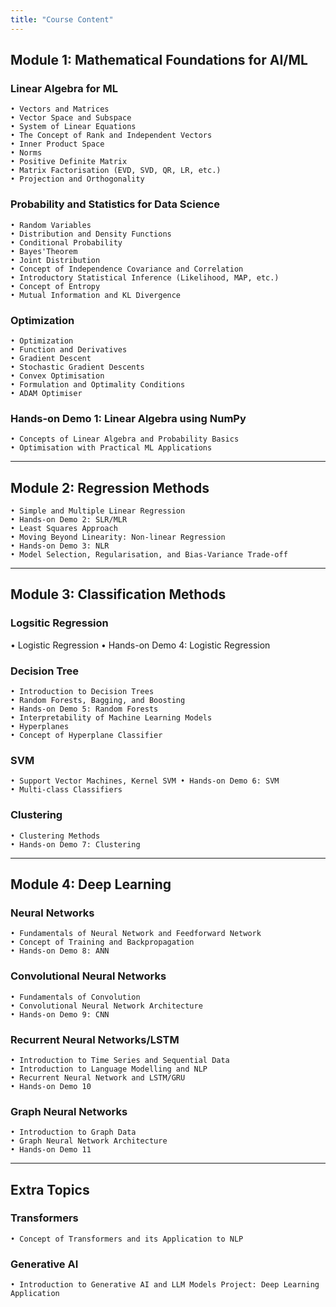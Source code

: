 ```yaml
---
title: "Course Content"
---
```


## Module 1: Mathematical Foundations for AI/ML

### Linear Algebra for ML

    • Vectors and Matrices
    • Vector Space and Subspace
    • System of Linear Equations
    • The Concept of Rank and Independent Vectors
    • Inner Product Space
    • Norms
    • Positive Definite Matrix
    • Matrix Factorisation (EVD, SVD, QR, LR, etc.)
    • Projection and Orthogonality

### Probability and Statistics for Data Science
    • Random Variables
    • Distribution and Density Functions
    • Conditional Probability
    • Bayes'Theorem
    • Joint Distribution
    • Concept of Independence Covariance and Correlation
    • Introductory Statistical Inference (Likelihood, MAP, etc.)
    • Concept of Entropy
    • Mutual Information and KL Divergence

### Optimization
    • Optimization
    • Function and Derivatives
    • Gradient Descent
    • Stochastic Gradient Descents
    • Convex Optimisation
    • Formulation and Optimality Conditions
    • ADAM Optimiser

### Hands-on Demo 1: Linear Algebra using NumPy
    • Concepts of Linear Algebra and Probability Basics
    • Optimisation with Practical ML Applications


---

## Module 2: Regression Methods

    • Simple and Multiple Linear Regression
    • Hands-on Demo 2: SLR/MLR
    • Least Squares Approach
    • Moving Beyond Linearity: Non-linear Regression
    • Hands-on Demo 3: NLR
    • Model Selection, Regularisation, and Bias-Variance Trade-off

---

## Module 3: Classification Methods

### Logsitic Regression
• Logistic Regression
• Hands-on Demo 4: Logistic Regression

### Decision Tree
    • Introduction to Decision Trees
    • Random Forests, Bagging, and Boosting
    • Hands-on Demo 5: Random Forests
    • Interpretability of Machine Learning Models
    • Hyperplanes
    • Concept of Hyperplane Classifier

### SVM
    • Support Vector Machines, Kernel SVM • Hands-on Demo 6: SVM
    • Multi-class Classifiers

### Clustering
    • Clustering Methods
    • Hands-on Demo 7: Clustering

---

## Module 4: Deep Learning
### Neural Networks
    • Fundamentals of Neural Network and Feedforward Network 
    • Concept of Training and Backpropagation
    • Hands-on Demo 8: ANN

### Convolutional Neural Networks
    • Fundamentals of Convolution
    • Convolutional Neural Network Architecture 
    • Hands-on Demo 9: CNN

### Recurrent Neural Networks/LSTM
    • Introduction to Time Series and Sequential Data 
    • Introduction to Language Modelling and NLP
    • Recurrent Neural Network and LSTM/GRU
    • Hands-on Demo 10
### Graph Neural Networks
    • Introduction to Graph Data
    • Graph Neural Network Architecture
    • Hands-on Demo 11

---

## Extra Topics

### Transformers
    • Concept of Transformers and its Application to NLP

### Generative AI
    • Introduction to Generative AI and LLM Models Project: Deep Learning Application